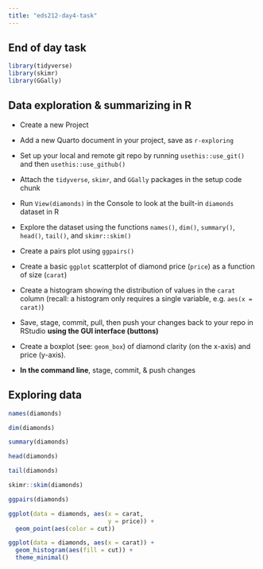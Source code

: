 ```yaml
---
title: "eds212-day4-task"
---
```


## End of day task

```r
library(tidyverse)
library(skimr)
library(GGally)

```

## **Data exploration & summarizing in R**

-   Create a new Project

-   Add a new Quarto document in your project, save as `r-exploring`

-   Set up your local and remote git repo by running `usethis::use_git()` and then `usethis::use_github()`

-   Attach the `tidyverse`, `skimr`, and `GGally` packages in the setup code chunk

-   Run `View(diamonds)` in the Console to look at the built-in `diamonds` dataset in R

-   Explore the dataset using the functions `names()`, `dim()`, `summary()`, `head()`, `tail()`, and `skimr::skim()`

-   Create a pairs plot using `ggpairs()`

-   Create a basic `ggplot` scatterplot of diamond price (`price`) as a function of size (`carat`)

-   Create a histogram showing the distribution of values in the `carat` column (recall: a histogram only requires a single variable, e.g. `aes(x = carat)`)

-   Save, stage, commit, pull, then push your changes back to your repo in RStudio **using the GUI interface (buttons)**

-   Create a boxplot (see: `geom_box`) of diamond clarity (on the x-axis) and price (y-axis).

-   **In the command line**, stage, commit, & push changes

## 

## Exploring data

```r
names(diamonds)
```

```r
dim(diamonds)
```

```r
summary(diamonds)
```

```r
head(diamonds)
```

```r
tail(diamonds)
```

```r
skimr::skim(diamonds)
```

```r
ggpairs(diamonds)
```

```r
ggplot(data = diamonds, aes(x = carat, 
                            y = price)) +
  geom_point(aes(color = cut))
```

```r
ggplot(data = diamonds, aes(x = carat)) +
  geom_histogram(aes(fill = cut)) + 
  theme_minimal() 
```
